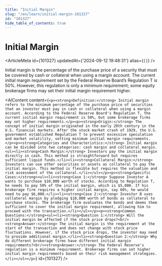 ```yaml
---
title: "Initial Margin"
slug: "/en/learn/initial-margin-101327"
id: "101327"
hide_table_of_contents: true
---
```



# Initial Margin

<ArticleMeta id={101327} updatedAt={'2024-09-12 19:48:31'} alias={`[]`} />
<div className='border-solid border-b border-t-0 my-4 border-[var(--ifm-color-gray-300)]' />

Initial margin is the percentage of the purchase price of a security that must be covered by cash or collateral when using a margin account. The current initial margin requirement set by the Federal Reserve Board’s Regulation T is 50%. However, this regulation is only a minimum requirement; some equity brokerage firms may set their initial margin requirement higher.

<AIContent content={`<p><strong>Definition:</strong> Initial margin refers to the minimum percentage of the purchase price of securities that an investor must pay in cash or collateral when using a margin account. According to the Federal Reserve Board's Regulation T, the current initial margin requirement is 50%, but some brokerage firms may set higher requirements.</p><p><strong>Origin:</strong> The concept of initial margin originated in the early 20th century in the U.S. financial markets. After the stock market crash of 1929, the U.S. government established Regulation T to prevent excessive speculation and market volatility, setting minimum initial margin requirements.</p><p><strong>Categories and Characteristics:</strong> Initial margin can be divided into two categories: cash margin and collateral margin.<ul><li><strong>Cash Margin:</strong> Investors pay the initial margin directly in cash. This method is straightforward but requires sufficient liquid funds.</li><li><strong>Collateral Margin:</strong> Investors can use other securities or assets as collateral to pay the initial margin. This method is flexible but requires the valuation and risk assessment of the collateral.</li></ul></p><p><strong>Specific Cases:</strong><ul><li><strong>Case 1:</strong> Suppose Investor A wants to purchase $10,000 worth of stocks. According to Regulation T, he needs to pay 50% of the initial margin, which is $5,000. If his brokerage firm requires a higher initial margin, say 60%, he would need to pay $6,000.</li><li><strong>Case 2:</strong> Investor B uses collateral margin by pledging $10,000 worth of bonds as collateral to purchase stocks. The brokerage firm evaluates the bonds and deems them sufficient to cover the initial margin requirement, allowing him to proceed with the transaction.</li></ul></p><p><strong>Common Questions:</strong><ul><li><strong>Question 1:</strong> Will the initial margin be affected if the stock price drops?<br/><strong>Answer:</strong> The initial margin is the requirement at the start of the transaction and does not change with stock price fluctuations. However, if the stock price drops, the investor may need to provide additional margin.</li><li><strong>Question 2:</strong> Why do different brokerage firms have different initial margin requirements?<br/><strong>Answer:</strong> The Federal Reserve's regulation is a minimum requirement. Brokerage firms can set higher initial margin requirements based on their risk management strategies.</li></ul></p>`} id={101327} />
